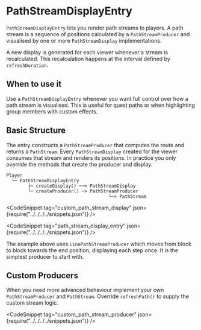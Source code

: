 
# PathStreamDisplayEntry

`PathStreamDisplayEntry` lets you render path streams to players. A path stream is a
sequence of positions calculated by a `PathStreamProducer` and visualised by one or
more `PathStreamDisplay` implementations.

A new display is generated for each viewer whenever a stream is recalculated. This
recalculation happens at the interval defined by `refreshDuration`.

## When to use it

Use a `PathStreamDisplayEntry` whenever you want full control over how a path
stream is visualised. This is useful for quest paths or when highlighting group
members with custom effects.

## Basic Structure

The entry constructs a `PathStreamProducer` that computes the route and returns a
`PathStream`. Every `PathStreamDisplay` created for the viewer consumes that
stream and renders its positions. In practice you only override the methods that
create the producer and display.

```
Player
  └─ PathStreamDisplayEntry
        ├─ createDisplay() ──> PathStreamDisplay
        └─ createProducer() ─> PathStreamProducer
                                      └─> PathStream
```

<CodeSnippet tag="custom_path_stream_display" json={require("../../../../snippets.json")} />

<CodeSnippet tag="path_stream_display_entry" json={require("../../../../snippets.json")} />

The example above uses `LinePathStreamProducer` which moves from block to block
towards the end position, displaying each step once. It is the simplest producer
to start with.

## Custom Producers

When you need more advanced behaviour implement your own `PathStreamProducer`
and `PathStream`. Override `refreshPath()` to supply the custom stream logic.

<CodeSnippet tag="custom_path_stream_producer" json={require("../../../../snippets.json")} />

